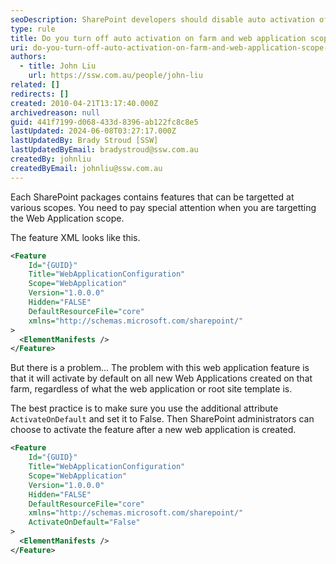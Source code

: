 ```yaml
---
seoDescription: SharePoint developers should disable auto activation of features at farm and web application scopes to ensure control over feature deployment.
type: rule
title: Do you turn off auto activation on farm and web application scope features?
uri: do-you-turn-off-auto-activation-on-farm-and-web-application-scope-features
authors:
  - title: John Liu
    url: https://ssw.com.au/people/john-liu
related: []
redirects: []
created: 2010-04-21T13:17:40.000Z
archivedreason: null
guid: 441f7199-d068-433d-8396-ab122fc8c8e5
lastUpdated: 2024-06-08T03:27:17.000Z
lastUpdatedBy: Brady Stroud [SSW]
lastUpdatedByEmail: bradystroud@ssw.com.au
createdBy: johnliu
createdByEmail: johnliu@ssw.com.au
---
```


Each SharePoint packages contains features that can be targetted at various scopes. You need to pay special attention when you are targetting the Web Application scope.

The feature XML looks like this.

```xml
<Feature
    Id="{GUID}"
    Title="WebApplicationConfiguration"
    Scope="WebApplication"
    Version="1.0.0.0"
    Hidden="FALSE"
    DefaultResourceFile="core"
    xmlns="http://schemas.microsoft.com/sharepoint/"
>
  <ElementManifests />
</Feature>
```

But there is a problem...
The problem with this web application feature is that it will activate by default on all new Web Applications created on that farm, regardless of what the web application or root site template is.

The best practice is to make sure you use the additional attribute `ActivateOnDefault` and set it to False. Then SharePoint administrators can choose to activate the feature after a new web application is created.

```xml
<Feature
    Id="{GUID}"
    Title="WebApplicationConfiguration"
    Scope="WebApplication"
    Version="1.0.0.0"
    Hidden="FALSE"
    DefaultResourceFile="core"
    xmlns="http://schemas.microsoft.com/sharepoint/"
    ActivateOnDefault="False"
>
  <ElementManifests />
</Feature>
```
